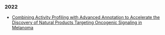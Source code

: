 ### 2022

* [Combining Activity Profiling with Advanced Annotation to Accelerate the Discovery of Natural Products Targeting Oncogenic Signaling in Melanoma](https://doi.org/10.1021/acs.jnatprod.2c00146)

